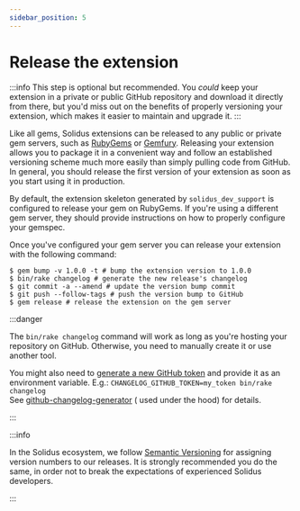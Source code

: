 ```yaml
---
sidebar_position: 5
---
```


# Release the extension

:::info
This step is optional but recommended. You _could_ keep your extension in a private or public GitHub
repository and download it directly from there, but you'd miss out on the benefits of properly
versioning your extension, which makes it easier to maintain and upgrade it.
:::

Like all gems, Solidus extensions can be released to any public or private gem servers, such
as [RubyGems](https://rubygems.org/) or [Gemfury](https://gemfury.com/). Releasing your extension
allows you to package it in a convenient way and follow an established versioning scheme much more
easily than simply pulling code from GitHub. In general, you should release the first version of
your extension as soon as you start using it in production.

By default, the extension skeleton generated by `solidus_dev_support` is configured to release your
gem on RubyGems. If you're using a different gem server, they should provide instructions on how to
properly configure your gemspec.

Once you've configured your gem server you can release your extension with the following command:

```
$ gem bump -v 1.0.0 -t # bump the extension version to 1.0.0
$ bin/rake changelog # generate the new release's changelog
$ git commit -a --amend # update the version bump commit
$ git push --follow-tags # push the version bump to GitHub
$ gem release # release the extension on the gem server
```

:::danger

The `bin/rake changelog` command will work as long as you're hosting your repository on GitHub.
Otherwise, you need to manually create it or use another tool.

You might also need to [generate a new GitHub token](https://github.com/settings/tokens/new) and
provide it as an environment variable. E.g.: `CHANGELOG_GITHUB_TOKEN=my_token bin/rake changelog`\
See [github-changelog-generator](https://github.com/github-changelog-generator/github-changelog-generator) (
used under the hood) for details.

:::

:::info

In the Solidus ecosystem, we follow [Semantic Versioning](https://semver.org/) for assigning version
numbers to our releases. It is strongly recommended you do the same, in order not to break the
expectations of experienced Solidus developers.

:::
